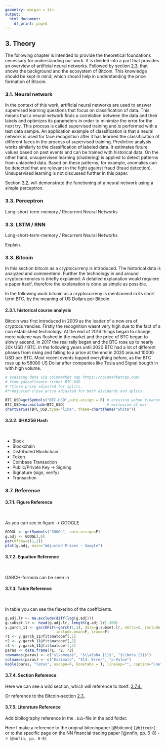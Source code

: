 ```yaml
---
geometry: margin = 1in
output:
  html_document:
    df_print: paged
---
```


## 3. Theory

The following chapter is intended to provide the theoretical foundations necessary for understanding our work. It is divided into a part that provides an overview of artificial neural networks. Followed by section [2.3.](#bitcoin) that shows the background and the ecosystem of Bitcoin. This knowledge should be kept in mind, which should help in understanding the price formation of Bitcoin.

### 3.1. Neural network

In the context of this work, artificial neural networks are used to answer supervised learning questions that focus on classification of data. This means that a neural network finds a correlation between the data and their labels and optimizes its parameters in order to minimize the error for the next try. This process is called supervised training and is performed with a test data sample. An application example of classification is that a neural network is used for face recognition after it has learned the classification of different faces in the process of supervised training. Predictive analysis works similarly to the classification of labeled data. It estimates future values based on past events and can be trained with historical data. On the other hand, unsupervised learning (clustering) is applied to detect patterns from unlabeled data. Based on these patterns, for example, anomalies can be detected that are relevant in the fight against fraud (fraud detection). Unsupervised learning is not discussed further in this paper.

Section [3.2.](#Perceptron) will demonstrate the functioning of a neural network using a simple perceptron.

### 3.3. Perceptron

Long-short-term-memory / Recurrent Neural Networks

### 3.3. LSTM / RNN

Long-short-term-memory / Recurrent Neural Networks

Explain.

### 3.3. Bitcoin {#bitcoin}

In this section bitcoin as a cryptocurreny is introduced. The historical data is analyzed and commentend. Further the technology in and around cryptocurrencies is briefly explained. A detailed explanation would requiere a paper itself, therefore the explanation is done as simple as possible.

In the following work bitcoin as a cryptocurreny is mentionend in its short term BTC, by the meaning of US Dollars per Bitcoin.


#### 2.3.1. historical course analysis

Bitcoin was first introduced in 2009 as the leader of a new era of cryptocurrencies. Firstly the recognition wasnt very high due to the fact of a non established technology. At the end of 2016 things began to change, more volume was flushed in the market and the price of BTC began to slowly ascend. in 2017 the real rally began and the BTC rose up to nearly 20k USD / BTC. In the following years until 2020 BTC had a lot of different phases from rising and falling to  a price at the end in 2020 around 10000 USD per BTC. Most recent events topped everything before, as the BTC rose up to 58000 US Dollar after companies like Tesla and Signal bougth in with high volume. 






```r
# acessing data via coinmarket cap https://coinmarketcap.com/
# from yahoofinance ticker BTC-USD
# *Close price adjusted for splits.
#**Adjusted close price adjusted for both dividends and splits.

BTC_USD=getSymbols("BTC-USD",auto.assign = F) # acessing yahoo finance
BTC_USD=na.exclude(BTC_USD)                   # exclusion of nas
chartSeries(BTC_USD,type="line", theme=chartTheme("white"))
```

#### 3.3.2. SHA256 Hash

 

-   Block
-   Blockchain
-   Distributed Blockchain
-   Token
-   Coinbase Transaction
-   Public/Private Key -\> Signing
-   Signature (sign, verify)
-   Transaction

\newpage

### 3.7. Reference

#### 3.7.1. Figure Reference

 

As you can see in figure \ref{fig:fig1} -\> GOOGLE

```r
GOOGL <- getSymbols("GOOGL", auto.assign=F)
g.adj <- GOOGL[,6]
par(mfrow=c(1,1))
plot(g.adj, main="Adjusted Prices ~ Google")
```

\newpage

#### 3.7.2. Equation Reference

 

GARCH-formula can be seen in \ref{eq:garch}

```{=tex}
\begin{align} \label{eq:garch}
  \epsilon_{t} &= \mathrm{log}(x_{t})-\mathrm{log}(x_{t-1}) \nonumber \\
  \epsilon_{t} &= \sigma_{t}u_{t} \\
  \sigma_{t}^{2} &=c \sigma^{2}+\sum_{j=1}^{n}\alpha_{j}\sigma_{t-j}^{2}+\sum_{k=1}^{m}\beta_{k}\epsilon_{t-k}^{2} \nonumber
\end{align}
```
\newpage

#### 3.7.3. Table Reference

 

In table \ref{tab:coeftable} you can see the flexerino of the coefficients.

```r
g.adj.lr <- na.exclude(diff(log(g.adj)))
g.subset.lr <- head(g.adj.lr, length(g.adj.lr)-100)
y.garch_11 <- garchFit(~garch(1,1), data=g.subset.lr, delta=2, include.delta=F, 
                       include.mean=F, trace=F)
r1 <- y.garch_11@fit$matcoef[,1]
r2 <- y.garch_11@fit$matcoef[,2]
r3 <- y.garch_11@fit$matcoef[,4]
paras <- data.frame(r1, r2, r3)
rownames(paras) <- c("$\\omega$", "$\\alpha_{1}$", "$\\beta_{1}$")
colnames(paras) <- c("Estimate", "Std. Error", "p-Value")
kable(paras, "latex", escape=F, booktabs = T, linesep="", caption="Coefficients GARCH(1,1).", digits=20)
```

\newpage

#### 3.7.4. Section Reference {#sec-ref}

Here we can see a wild section, which will reference to itself: [2.7.4.](#sec-ref)

Or reference to the Bitcoin-section [2.3.](#bitcoin)

\newpage

#### 3.7.5. Literature Reference

Add bibliography reference in the `.bib`-file in the add folder.

Here I make a reference to the original bitcoinpaper [@bitcoin] `[@bitcoin]` or to the specific page on the NN financial trading paper [@nnfin, pp. 6-8] -\> `[@nnfin, pp. 6-8]`

